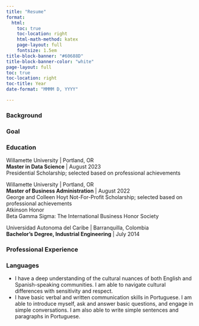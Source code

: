 ```yaml
---
title: "Resume"
format:
  html:
    toc: true
    toc-location: right
    html-math-method: katex
    page-layout: full
    fontsize: 1.5em
title-block-banner: "#60688D"
title-block-banner-color: "white"
page-layout: full
toc: true
toc-location: right
toc-title: Year
date-format: "MMMM D, YYYY"

---
```


### Background


### Goal



### Education

Willamette University \| Portland, OR\
**Master in Data Science** \| August 2023\
Presidential Scholarship; selected based on professional achievements\

Willamette University \| Portland, OR\
**Master of Business Administration** \| August 2022\
George and Colleen Hoyt Not-For-Profit Scholarship; selected based on professional achievements\
Atkinson Honor\
Beta Gamma Sigma: The International Business Honor Society\

Universidad Autonoma del Caribe \| Barranquilla, Colombia\
**Bachelor's Degree, Industrial Engineering** \| July 2014\


### Professional Experience



### Languages

-   I have a deep understanding of the cultural nuances of both English and Spanish-speaking communities. I am able to navigate cultural differences with sensitivity and respect.
-   I have basic verbal and written communication skills in Portuguese. I am able to introduce myself, ask and answer basic questions, and engage in simple conversations. I am also able to write simple sentences and paragraphs in Portuguese.
